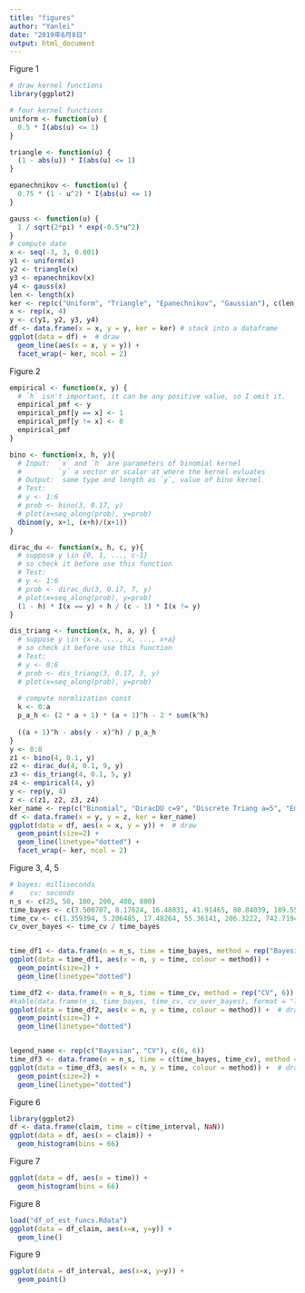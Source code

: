 ```yaml
---
title: "figures"
author: "Yanlei"
date: "2019年6月8日"
output: html_document
---
```


Figure 1

```r
# draw kernel functions
library(ggplot2)

# four kernel functions
uniform <- function(u) {
  0.5 * I(abs(u) <= 1)
}

triangle <- function(u) {
  (1 - abs(u)) * I(abs(u) <= 1)
}

epanechnikov <- function(u) {
  0.75 * (1 - u^2) * I(abs(u) <= 1)
}

gauss <- function(u) {
  1 / sqrt(2*pi) * exp(-0.5*u^2)
}
# compute date
x <- seq(-3, 3, 0.001)
y1 <- uniform(x)
y2 <- triangle(x)
y3 <- epanechnikov(x)
y4 <- gauss(x)
len <- length(x)
ker <- rep(c("Uniform", "Triangle", "Epanechnikov", "Gaussian"), c(len, len, len, len))
x <- rep(x, 4)
y <- c(y1, y2, y3, y4)
df <- data.frame(x = x, y = y, ker = ker) # stack into a dataframe
ggplot(data = df) +  # draw 
  geom_line(aes(x = x, y = y)) +
  facet_wrap(~ ker, ncol = 2)

```

Figure 2
```r
empirical <- function(x, y) {
  # `h` isn't important, it can be any positive value, so I omit it.
  empirical_pmf <- y
  empirical_pmf[y == x] <- 1
  empirical_pmf[y != x] <- 0
  empirical_pmf
}

bino <- function(x, h, y){
  # Input:  `x` and `h` are parameters of binomial kernel
  #         `y` a vector or scalar at where the kernel evluates
  # Output:  same type and length as `y`, value of bino kernel
  # Test: 
  # y <- 1:6
  # prob <- bino(3, 0.17, y)
  # plot(x=seq_along(prob), y=prob) 
  dbinom(y, x+1, (x+h)/(x+1))
}

dirac_du <- function(x, h, c, y){
  # suppose y \in {0, 1, ..., c-1}
  # so check it before use this function
  # Test:
  # y <- 1:6
  # prob <- dirac_du(3, 0.17, 7, y)
  # plot(x=seq_along(prob), y=prob)
  (1 - h) * I(x == y) + h / (c - 1) * I(x != y)
}

dis_triang <- function(x, h, a, y) {
  # suppose y \in {x-a, ..., x, ..., x+a}
  # so check it before use this function
  # Test:
  # y <- 0:6
  # prob <- dis_triang(3, 0.17, 3, y)
  # plot(x=seq_along(prob), y=prob)
  
  # compute normlization const
  k <- 0:a
  p_a_h <- (2 * a + 1) * (a + 1)^h - 2 * sum(k^h)
  
  ((a + 1)^h - abs(y - x)^h) / p_a_h
}
y <- 0:8
z1 <- bino(4, 0.1, y)
z2 <- dirac_du(4, 0.1, 9, y)
z3 <- dis_triang(4, 0.1, 5, y)
z4 <- empirical(4, y)
y <- rep(y, 4)
z <- c(z1, z2, z3, z4)
ker_name <- rep(c("Binomial", "DiracDU c=9", "Discrete Triang a=5", "Empirical Estimator"), c(length(z1), length(z2), length(z3), length(z4)))
df <- data.frame(x = y, y = z, ker = ker_name)
ggplot(data = df, aes(x = x, y = y)) +  # draw 
  geom_point(size=2) +
  geom_line(linetype="dotted") +
  facet_wrap(~ ker, ncol = 2) 
```


Figure 3, 4, 5

```r


# bayes: milliseconds
#    cv: seconds
n_s <- c(25, 50, 100, 200, 400, 800)
time_bayes <- c(3.500707, 8.17624, 16.48031, 41.91465, 80.84039, 189.5512) / 1000
time_cv <- c(1.359394, 5.206485, 17.48264, 55.36141, 206.3222, 742.7194)
cv_over_bayes <- time_cv / time_bayes


time_df1 <- data.frame(n = n_s, time = time_bayes, method = rep("Bayesian", 6))
ggplot(data = time_df1, aes(x = n, y = time, colour = method)) +
  geom_point(size=2) +
  geom_line(linetype="dotted")

time_df2 <- data.frame(n = n_s, time = time_cv, method = rep("CV", 6))
#kable(data.frame(n_s, time_bayes, time_cv, cv_over_bayes), format = "latex")
ggplot(data = time_df2, aes(x = n, y = time, colour = method)) +  # draw 
  geom_point(size=2) +
  geom_line(linetype="dotted")


legend_name <- rep(c("Bayesian", "CV"), c(6, 6))
time_df3 <- data.frame(n = n_s, time = c(time_bayes, time_cv), method = legend_name)
ggplot(data = time_df3, aes(x = n, y = time, colour = method)) +  # draw 
  geom_point(size=2) +
  geom_line(linetype="dotted") 


```


Figure 6
```r
library(ggplot2)
df <- data.frame(claim, time = c(time_interval, NaN))
ggplot(data = df, aes(x = claim)) +
  geom_histogram(bins = 66)
```

Figure 7
```r
ggplot(data = df, aes(x = time)) +
  geom_histogram(bins = 66)
```

Figure 8
```r
load("df_of_est_funcs.Rdata")
ggplot(data = df_claim, aes(x=x, y=y)) + 
  geom_line()

```

Figure 9
```r
ggplot(data = df_interval, aes(x=x, y=y)) + 
  geom_point()

```

